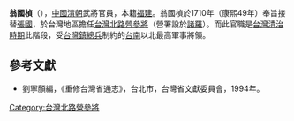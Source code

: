 '''翁國楨'''（{{bd|？||？||catIdx=W}}），[[中國|中國]][[清朝|清朝]]武將官員，本籍[[福建|福建]]。翁國楨於1710年（康熙49年）奉旨接替[[張國|張國]]，於台灣地區擔任[[台灣北路營|台灣北路營]][[參將|參將]]（營署設於[[諸羅|諸羅]]）。而此官職是[[台灣清治時期|台灣清治時期]]此階段，受[[台灣鎮|台灣鎮]][[總兵|總兵]]制約的[[台南|台南]]以北最高軍事將領。

{{start box}}
{{s-before|[[張國|張國]]}}
{{s-title|[[台灣北路營|台灣北路營]][[參將|參將]]|1710年上任}}
{{s-after|[[阮蔡文|阮蔡文]]}}
{{end box}}

==參考文獻==
*劉寧顏編，《重修台灣省通志》，台北市，台灣省文獻委員會，1994年。

[[Category:台灣北路營參將|Category:台灣北路營參將]]